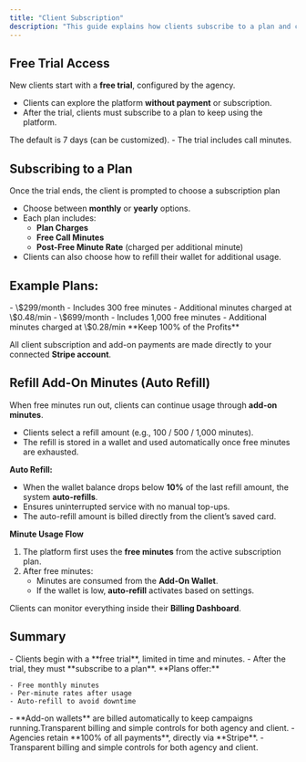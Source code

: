 ```yaml
---
title: "Client Subscription"
description: "This guide explains how clients subscribe to a plan and continue using the platform after their trial ends. It covers trial access, plan details, billing flow, minute usage, and how agencies profit."
---
```


## **Free Trial Access**

New clients start with a **free trial**, configured by the agency.

- Clients can explore the platform **without payment** or subscription.
- After the trial, clients must subscribe to a plan to keep using the platform.

<CardGroup cols={2}>
  <Card title="Trial Duration" icon="calendar-days" color="#034737" horizontal>
    The default is 7 days (can be customized).
  </Card>
  <Card title="Free Minutes" icon="alarm-clock" color="#034737" horizontal>
    - The trial includes call minutes.
  </Card>
</CardGroup>

## **Subscribing to a Plan**

Once the trial ends, the client is prompted to choose a subscription plan

- Choose between **monthly** or **yearly** options.
- Each plan includes:
  - **Plan Charges**
  - **Free Call Minutes**
  - **Post-Free Minute Rate** (charged per additional minute)
- Clients can also choose how to refill their wallet for additional usage.

## **Example Plans:**

<CardGroup cols={2}>
  <Card title="Starter Plan" icon="hourglass-start" color="#034737">
    - \$299/month
    - Includes 300 free minutes
    - Additional minutes charged at \$0.48/min
  </Card>
  <Card title="Pro Plan" icon="rectangle-pro" color="#034737">
    - \$699/month
    - Includes 1,000 free minutes
    - Additional minutes charged at \$0.28/min
  </Card>
</CardGroup>

<Tip>
  **Keep 100% of the Profits**

  All client subscription and add-on payments are made directly to your connected **Stripe account**.
</Tip>

## **Refill Add-On Minutes (Auto Refill)**

When free minutes run out, clients can continue usage through **add-on minutes**.

- Clients select a refill amount (e.g., 100 / 500 / 1,000 minutes).
- The refill is stored in a wallet and used automatically once free minutes are exhausted.

**Auto Refill:**

- When the wallet balance drops below **10%** of the last refill amount, the system **auto-refills**.
- Ensures uninterrupted service with no manual top-ups.
- The auto-refill amount is billed directly from the client’s saved card.

**Minute Usage Flow**

1. The platform first uses the **free minutes** from the active subscription plan.
2. After free minutes:
   - Minutes are consumed from the **Add-On Wallet**.
   - If the wallet is low, **auto-refill** activates based on settings.

Clients can monitor everything inside their **Billing Dashboard**.

## **Summary**

<Tabs>
  <Tab title="Clients Journey">
    - Clients begin with a **free trial**, limited in time and minutes.
    - After the trial, they must **subscribe to a plan**.
  </Tab>
  <Tab title="Plans Offer">
    **Plans offer:**

    - Free monthly minutes
    - Per-minute rates after usage
    - Auto-refill to avoid downtime
  </Tab>
  <Tab title="Add-ons">
    - **Add-on wallets** are billed automatically to keep campaigns running.Transparent billing and simple controls for both agency and client.
  </Tab>
  <Tab title="Stripe Payments">
    - Agencies retain **100% of all payments**, directly via **Stripe**.
  </Tab>
  <Tab title="Billing">
    - Transparent billing and simple controls for both agency and client.
  </Tab>
</Tabs>